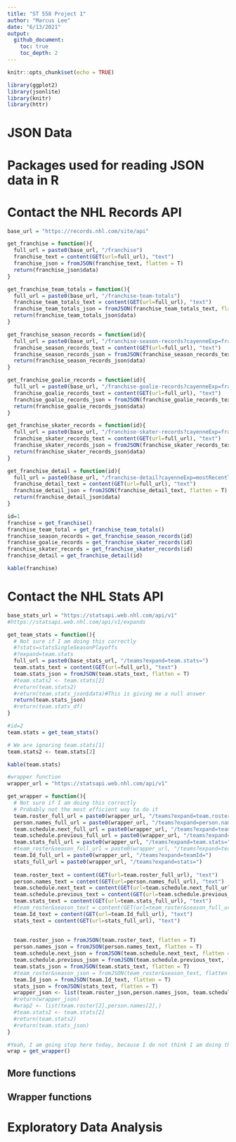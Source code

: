 ```yaml
---
title: "ST 558 Project 1"
author: "Marcus Lee"
date: "6/13/2021"
output: 
  github_document:
    toc: true
    toc_depth: 2
---
```


```r
knitr::opts_chunk$set(echo = TRUE)
```

```r
library(ggplot2)
library(jsonlite)
library(knitr)
library(httr)
```


# JSON Data

# Packages used for reading JSON data in R


# Contact the NHL Records API

```r
base_url = "https://records.nhl.com/site/api"
```

```r
get_franchise = function(){
  full_url = paste0(base_url, "/franchise")
  franchise_text = content(GET(url=full_url), "text")
  franchise_json = fromJSON(franchise_text, flatten = T)
  return(franchise_json$data)
}
```

```r
get_franchise_team_totals = function(){
  full_url = paste0(base_url, "/franchise-team-totals")
  franchise_team_totals_text = content(GET(url=full_url), "text")
  franchise_team_totals_json = fromJSON(franchise_team_totals_text, flatten = T)
  return(franchise_team_totals_json$data)
}
```

```r
get_franchise_season_records = function(id){
  full_url = paste0(base_url, "/franchise-season-records?cayenneExp=franchiseId=",id)
  franchise_season_records_text = content(GET(url=full_url), "text")
  franchise_season_records_json = fromJSON(franchise_season_records_text, flatten = T)
  return(franchise_season_records_json$data)
}
```

```r
get_franchise_goalie_records = function(id){
  full_url = paste0(base_url, "/franchise-goalie-records?cayenneExp=franchiseId=",id)
  franchise_goalie_records_text = content(GET(url=full_url), "text")
  franchise_goalie_records_json = fromJSON(franchise_goalie_records_text, flatten = T)
  return(franchise_goalie_records_json$data)
}
```

```r
get_franchise_skater_records = function(id){
  full_url = paste0(base_url, "/franchise-skater-records?cayenneExp=franchiseId=",id)
  franchise_skater_records_text = content(GET(url=full_url), "text")
  franchise_skater_records_json = fromJSON(franchise_skater_records_text, flatten = T)
  return(franchise_skater_records_json$data)
}
```

```r
get_franchise_detail = function(id){
  full_url = paste0(base_url, "/franchise-detail?cayenneExp=mostRecentTeamId=",id)
  franchise_detail_text = content(GET(url=full_url), "text")
  franchise_detail_json = fromJSON(franchise_detail_text, flatten = T)
  return(franchise_detail_json$data)
}
```

```r
id=1
franchise = get_franchise()
franchise_team_total = get_franchise_team_totals()
franchise_season_records = get_franchise_season_records(id)
franchise_goalie_records = get_franchise_skater_records(id)
franchise_skater_records = get_franchise_skater_records(id)
franchise_detail = get_franchise_detail(id)
```

```r
kable(franchise)
```


# Contact the NHL Stats API

```r
base_stats_url = "https://statsapi.web.nhl.com/api/v1"
#https://statsapi.web.nhl.com/api/v1/expands
```

```r
get_team_stats = function(){
  # Not sure if I am doing this correctly
  #?stats=statsSingleSeasonPlayoffs
  #?expand=team.stats
  full_url = paste0(base_stats_url, "/teams?expand=team.stats=")
  team.stats_text = content(GET(url=full_url), "text")
  team.stats_json = fromJSON(team.stats_text, flatten = T)
  #team.stats2 <- team.stats[2]
  #return(team.stats2)
  #return(team.stats_json$data)#This is giving me a null answer
  return(team.stats_json)
  #return(team.stats_df)
}
```

```r
#id=2
team.stats = get_team_stats()
```

```r
# We are ignoring team.stats[1]
team.stats2 <- team.stats[2]
```


```r
kable(team.stats)
```


```r
#wrapper function
wrapper_url = "https://statsapi.web.nhl.com/api/v1"
```

```r
get_wrapper = function(){
  # Not sure if I am doing this correctly
  # Probably not the most efficient way to do it
  team.roster_full_url = paste0(wrapper_url, "/teams?expand=team.roster=")
  person.names_full_url = paste0(wrapper_url, "/teams?expand=person.names=")
  team.schedule.next_full_url = paste0(wrapper_url, "/teams?expand=team.schedule.next=")
  team.schedule.previous_full_url = paste0(wrapper_url, "/teams?expand=team.schedule.previous=")
  team.stats_full_url = paste0(wrapper_url, "/teams?expand=team.stats=")
  #team_roster&season_full_url = paste0(wrapper_url, "/teams?expand=team.roster&season=")
  team.Id_full_url = paste0(wrapper_url, "/teams?expand=teamId=")
  stats_full_url = paste0(wrapper_url, "/teams?expand=stats=")
  
  team.roster_text = content(GET(url=team.roster_full_url), "text")
  person.names_text = content(GET(url=person.names_full_url), "text")
  team.schedule.next_text = content(GET(url=team.schedule.next_full_url), "text")
  team.schedule.previous_text = content(GET(url=team.schedule.previous_full_url), "text")
  team.stats_text = content(GET(url=team.stats_full_url), "text")
  #team_roster&season_text = content(GET(url=team_roster&season_full_url), "text")
  team.Id_text = content(GET(url=team.Id_full_url), "text")
  stats_text = content(GET(url=stats_full_url), "text")
  
  
  team.roster_json = fromJSON(team.roster_text, flatten = T)
  person.names_json = fromJSON(person.names_text, flatten = T)
  team.schedule.next_json = fromJSON(team.schedule.next_text, flatten = T)
  team.schedule.previous_json = fromJSON(team.schedule.previous_text, flatten = T)
  team.stats_json = fromJSON(team.stats_text, flatten = T)
  #team_roster&season_json = fromJSON(team_roster&season_text, flatten = T)
  team.Id_json = fromJSON(team.Id_text, flatten = T)
  stats_json = fromJSON(stats_text, flatten = T)
  wrapper_json <- list(team.roster_json,person.names_json, team.schedule.next_json,team.schedule.previous_json, team.stats_json, team.Id_json, stats_json)
  #return(wrapper_json)
  #wrap2 <- list(team.roster[2],person.names[2],)
  #team.stats2 <- team.stats[2]
  #return(team.stats2)
  #return(team.stats_json)
}
```

```r
#Yeah, I am going stop here today, because I do not think I am doing the wrapper function correctly.
wrap = get_wrapper()
```








## More functions

## Wrapper functions

# Exploratory Data Analysis













